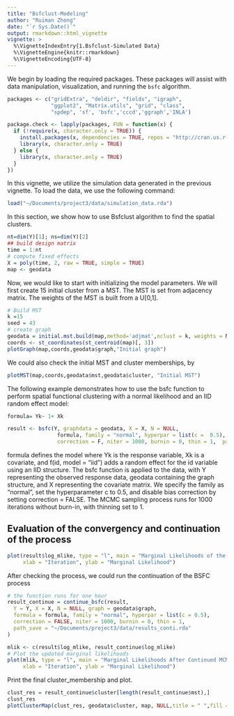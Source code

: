 ```yaml
---
title: "Bsfclust-Modeling"
author: "Ruiman Zhong"
date: "`r Sys.Date()`"
output: rmarkdown::html_vignette
vignette: >
  %\VignetteIndexEntry{1.Bsfclust-Simulated Data}
  %\VignetteEngine{knitr::rmarkdown}
  %\VignetteEncoding{UTF-8}
---
```

We begin by loading the required packages. These packages will assist with data manipulation, visualization, and running the `bsfc` algorithm.

```r
packages <- c("gridExtra", "deldir", "fields", "igraph", 
              "ggplot2", "Matrix.utils", "grid", "class", 
              "spdep", 'sf', 'bsfc','cccd','ggraph','INLA')

package.check <- lapply(packages, FUN = function(x) {
  if (!require(x, character.only = TRUE)) {
    install.packages(x, dependencies = TRUE, repos = "http://cran.us.r-project.org")
    library(x, character.only = TRUE)
  } else {
    library(x, character.only = TRUE)
  }
})
```
In this vignette, we utilize the simulation data generated in the previous vignette. To load the data, we use the following command:
```r
load("~/Documents/project3/data/simulation_data.rda")
```
In this section, we show how to use Bsfclust algorithm to find the spatial clusters.

```r
nt=dim(Y)[1]; ns=dim(Y)[2]  
## build design matrix
time = 1:nt
# compute fixed effects
X = poly(time, 2, raw = TRUE, simple = TRUE)
map <- geodata
```
Now, we would like to start with initializing the model parameters. We will first create 15 initial cluster from a MST. The MST is set from adjacency matrix. The weights of the MST is built from a U[0,1].


```r
# Build MST 
k =15
seed = 43
# create graph
geodata = initial.mst.build(map,method='adjmat',nclust = k, weights = NULL, seed = seed)
coords <- st_coordinates(st_centroid(map)[, 3])
plotGraph(map,coords,geodata$graph,"Initial graph")
```
We could also check the initial MST and cluster memberships, by

```r
plotMST(map,coords,geodata$mst,geodata$cluster, "Initial MST")
```
The following example demonstrates how to use the bsfc function to perform spatial functional clustering with a normal likelihood and an IID random effect model:
```r
formula= Yk~ 1+ Xk 

result <- bsfc(Y, graphdata = geodata, X = X, N = NULL,
                formula, family = "normal", hyperpar = list(c =  0.5),
                correction = F, niter = 1000, burnin = 0, thin = 1,  path_save = NULL) 
```
formula defines the model where Yk is the response variable, Xk is a covariate, and f(id, model = "iid") adds a random effect for the id variable using an IID structure.
The bsfc function is applied to the data, with Y representing the observed response data, geodata containing the graph structure, and X representing the covariate matrix.
We specify the family as "normal", set the hyperparameter c to 0.5, and disable bias correction by setting correction = FALSE.
The MCMC sampling process runs for 1000 iterations without burn-in, with thinning set to 1.

## Evaluation of the convergency and continuation of the process
```r
plot(result$log_mlike, type = "l", main = "Marginal Likelihoods of the Initial MCMC Run",
     xlab = "Iteration", ylab = "Marginal Likelihood")
```
After checking the process, we could run the continuation of the BSFC process
```r
# the function runs for one hour
result_continue = continue_bsfc(result,
  Y = Y, X = X, N = NULL, graph = geodata$graph,
  formula = formula, family = "normal", hyperpar = list(c = 0.5),
  correction = FALSE, niter = 1000, burnin = 0, thin = 1,
  path_save = "~/Documents/project3/data/results_conti.rda"
)
```

```r
mlik <- c(result$log_mlike, result_continue$log_mlike)
# Plot the updated marginal likelihoods
plot(mlik, type = "l", main = "Marginal Likelihoods After Continued MCMC Run",
     xlab = "Iteration", ylab = "Marginal Likelihood")
```

Print the final cluster_membership and plot.

```r
clust_res = result_continue$cluster[length(result_continue$mst),]
clust_res
plotClusterMap(clust_res, geodata$cluster, map, NULL,title = " ",fill = "Cluster", filepath = NULL)
```

